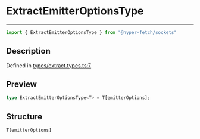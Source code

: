 

# ExtractEmitterOptionsType

<div class="api-docs__separator" data-reactroot="">

---

</div><div class="api-docs__import" data-reactroot="">

```ts
import { ExtractEmitterOptionsType } from "@hyper-fetch/sockets"
```

</div><div class="api-docs__section">

## Description

</div><div class="api-docs__description"><span class="api-docs__do-not-parse">



</span></div><p class="api-docs__definition">

Defined in [types/extract.types.ts:7](https://github.com/BetterTyped/hyper-fetch/blob/993719ed/packages/sockets/src/types/extract.types.ts#L7)

</p><div class="api-docs__section">

## Preview

</div><div class="api-docs__preview type single">

```ts
type ExtractEmitterOptionsType<T> = T[emitterOptions];
```

</div><div class="api-docs__section">

## Structure

</div><div class="api-docs__returns">

```ts
T[emitterOptions]
```

</div>